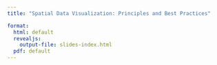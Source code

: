 ```yaml
---
title: "Spatial Data Visualization: Principles and Best Practices"

format: 
  html: default
  revealjs: 
    output-file: slides-index.html
  pdf: default
---
```


